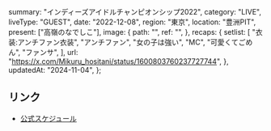   summary: "インディーズアイドルチャンピオンシップ2022",
  category: "LIVE",
  liveType: "GUEST",
  date: "2022-12-08",
  region: "東京",
  location: "豊洲PIT",
  present: ["高嶺のなでしこ"],
  image: {
    path: "",
    ref: "",
  },
  recaps: {
    setlist: [
      "衣装:アンチファン衣装",
      "アンチファン",
      "女の子は強い",
      "MC",
      "可愛くてごめん",
      "ファンサ",
    ],
    url: "https://x.com/Mikuru_hositani/status/1600803760237727744",
  },
  updatedAt: "2024-11-04",
};

## リンク

- [公式スケジュール](https://takanenonadeshiko.jp/?p=566)
